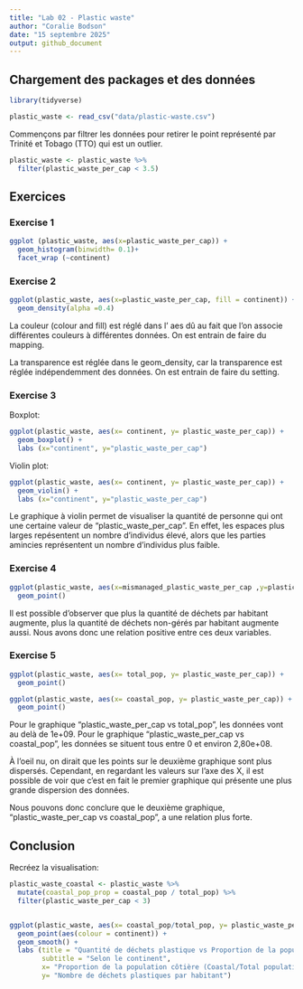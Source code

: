 ```yaml
---
title: "Lab 02 - Plastic waste"
author: "Coralie Bodson"
date: "15 septembre 2025"
output: github_document
---
```


## Chargement des packages et des données

```r
library(tidyverse) 
```

```r
plastic_waste <- read_csv("data/plastic-waste.csv")
```

Commençons par filtrer les données pour retirer le point représenté par Trinité et Tobago (TTO) qui est un outlier.

```r
plastic_waste <- plastic_waste %>%
  filter(plastic_waste_per_cap < 3.5)
```


## Exercices


### Exercise 1

```r
ggplot (plastic_waste, aes(x=plastic_waste_per_cap)) +
  geom_histogram(binwidth= 0.1)+
  facet_wrap (~continent)
```

### Exercise 2

```r
ggplot(plastic_waste, aes(x=plastic_waste_per_cap, fill = continent)) +
  geom_density(alpha =0.4) 

```

La couleur (colour and fill) est réglé dans l' aes dû au fait que l'on associe différentes couleurs à différentes données. On est entrain de faire du mapping. 

La transparence est réglée dans le geom_density, car la transparence est réglée indépendemment des données. 
On est entrain de faire du setting. 

### Exercise 3

Boxplot:

```r
ggplot(plastic_waste, aes(x= continent, y= plastic_waste_per_cap)) +
  geom_boxplot() +
  labs (x="continent", y="plastic_waste_per_cap")

```

Violin plot:

```r
ggplot(plastic_waste, aes(x= continent, y= plastic_waste_per_cap)) +
  geom_violin() +
  labs (x="continent", y="plastic_waste_per_cap")
```

Le graphique à violin permet de visualiser la quantité de personne qui ont une certaine valeur de "plastic_waste_per_cap". En effet, les espaces plus larges repésentent un nombre d'individus élevé, alors que les parties amincies représentent un nombre d'individus plus faible.

### Exercise 4


```r
ggplot(plastic_waste, aes(x=mismanaged_plastic_waste_per_cap ,y=plastic_waste_per_cap,colour = continent)) +
  geom_point()

```

Il est possible d'observer que plus la quantité de déchets par habitant augmente, plus la quantité de déchets non-gérés par habitant augmente aussi. Nous avons donc une relation positive entre ces deux variables.  



### Exercise 5


```r
ggplot(plastic_waste, aes(x= total_pop, y= plastic_waste_per_cap)) +
  geom_point()
```

```r
ggplot(plastic_waste, aes(x= coastal_pop, y= plastic_waste_per_cap)) +
  geom_point() 
```

Pour le graphique "plastic_waste_per_cap vs total_pop", les données vont au delà de 1e+09. Pour le graphique "plastic_waste_per_cap vs coastal_pop", les données se situent tous entre 0 et environ 2,80e+08. 

À l'oeil nu, on dirait que les points sur le deuxième graphique sont plus dispersés. Cependant, en regardant les valeurs sur l'axe des X, il est possible de voir que c'est en fait le premier graphique qui présente une plus grande dispersion des données. 

Nous pouvons donc conclure que le deuxième graphique, "plastic_waste_per_cap vs coastal_pop", a une relation plus forte. 

## Conclusion

Recréez la visualisation:

```r

plastic_waste_coastal <- plastic_waste %>% 
  mutate(coastal_pop_prop = coastal_pop / total_pop) %>%
  filter(plastic_waste_per_cap < 3)


ggplot(plastic_waste, aes(x= coastal_pop/total_pop, y= plastic_waste_per_cap)) +
  geom_point(aes(colour = continent)) + 
  geom_smooth() +
  labs (title = "Quantité de déchets plastique vs Proportion de la population côtière",
        subtitle = "Selon le continent",
        x= "Proportion de la population côtière (Coastal/Total population)", 
        y= "Nombre de déchets plastiques par habitant")



```

